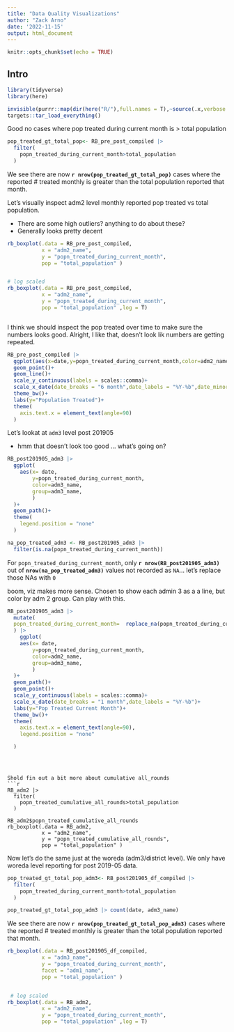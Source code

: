 ```yaml
---
title: "Data Quality Visualizations"
author: "Zack Arno"
date: '2022-11-15'
output: html_document
---
```


```r
knitr::opts_chunk$set(echo = TRUE)
```

## Intro



```r
library(tidyverse)
library(here)

invisible(purrr::map(dir(here("R/"),full.names = T),~source(.x,verbose = FALSE,echo = F)))
targets::tar_load_everything()
```


Good no cases where pop treated during current month is > total population
```r
pop_treated_gt_total_pop<- RB_pre_post_compiled |> 
  filter(
    popn_treated_during_current_month>total_population
  )
```

We see there are now **`r nrow(pop_treated_gt_total_pop)`** cases where the reported # treated monthly is greater than the total population reported that month.

Let's visually inspect adm2 level monthly reported pop treated vs total population. 

- There are some high outliers? anything to do about these?
- Generally looks pretty decent

```r
rb_boxplot(.data = RB_pre_post_compiled,
           x = "adm2_name",
           y = "popn_treated_during_current_month",
           pop = "total_population" )


# log scaled
rb_boxplot(.data = RB_pre_post_compiled,
           x = "adm2_name",
           y = "popn_treated_during_current_month",
           pop = "total_population" ,log = T)



```

I think we should inspect the pop treated over time to make sure the numbers looks good. Alright, I like that, doesn't look lik numbers are getting repeated.

```r
RB_pre_post_compiled |> 
  ggplot(aes(x=date,y=popn_treated_during_current_month,color=adm2_name))+
  geom_point()+
  geom_line()+
  scale_y_continuous(labels = scales::comma)+
  scale_x_date(date_breaks = "6 month",date_labels = "%Y-%b",date_minor_breaks = "1 month")+
  theme_bw()+
  labs(y="Population Treated")+
  theme(
    axis.text.x = element_text(angle=90)
  )

```
Let's lookat at `adm3` level post 201905

- hmm that doesn't look too good ... what's going on?
```r

RB_post201905_adm3 |> 
  ggplot(
    aes(x= date,
        y=popn_treated_during_current_month,
        color=adm3_name,
        group=adm3_name,
        )
  )+
  geom_path()+
  theme(
    legend.position = "none"
  )

```

```r
na_pop_treated_adm3 <- RB_post201905_adm3 |>
  filter(is.na(popn_treated_during_current_month))
```

For `popn_treated_during_current_month`, only **`r nrow(RB_post201905_adm3)`** out of **`nrow(na_pop_treated_adm3)`** values not recorded as `NA`... let's replace those NAs with `0` 

boom, viz makes more sense. Chosen to show each admin 3 as a a line, but color by adm 2 group. Can play with this.
```r


RB_post201905_adm3 |> 
  mutate(
  popn_treated_during_current_month=  replace_na(popn_treated_during_current_month,replace = 0)
  ) |> 
    ggplot(
    aes(x= date,
        y=popn_treated_during_current_month,
        color=adm2_name,
        group=adm3_name,
        )
  )+
  geom_path()+
  geom_point()+
  scale_y_continuous(labels = scales::comma)+
  scale_x_date(date_breaks = "1 month",date_labels = "%Y-%b")+
  labs(y="Pop Treated Current Month")+
  theme_bw()+
  theme(
    axis.text.x = element_text(angle=90),
    legend.position = "none"

  )
  
```


```


Shold fin out a bit more about cumulative all_rounds
```r
RB_adm2 |> 
  filter(
    popn_treated_cumulative_all_rounds>total_population
  )

RB_adm2$popn_treated_cumulative_all_rounds
rb_boxplot(.data = RB_adm2,
           x = "adm2_name",
           y = "popn_treated_cumulative_all_rounds",
           pop = "total_population" )
```


Now let's do the same just at the woreda (adm3/district level). We only have woreda level reporting for post 2019-05 data.
```r
pop_treated_gt_total_pop_adm3<- RB_post201905_df_compiled |> 
  filter(
    popn_treated_during_current_month>total_population
  )

pop_treated_gt_total_pop_adm3 |> count(date, adm3_name)
```
We see there are now **`r nrow(pop_treated_gt_total_pop_adm3)`** cases where the reported # treated monthly is greater than the total population reported that month.

```r
rb_boxplot(.data = RB_post201905_df_compiled,
           x = "adm3_name",
           y = "popn_treated_during_current_month",
           facet = "adm1_name",
           pop = "total_population" )


 # log scaled
rb_boxplot(.data = RB_adm2,
           x = "adm2_name",
           y = "popn_treated_during_current_month",
           pop = "total_population" ,log = T)

```

